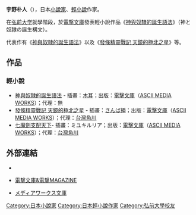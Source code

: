 {{blpsources|time=2015-01-15T03:53:22+00:00}}
'''宇野朴人'''（{{bd|1988年|}}），日本[[小說家|小說家]]、[[輕小說|輕小說]]作家。

在[[弘前大学|弘前大学]]就學階段，於[[電撃文庫|電撃文庫]]發表輕小說作品《[[神與奴隸的誕生語法|神與奴隸的誕生語法]]》（神と奴隷の誕生構文）。

代表作有《[[神與奴隸的誕生語法|神與奴隸的誕生語法]]》以及《[[發條精靈戰記_天鏡的極北之星|發條精靈戰記 天鏡的極北之星]]》等。

==作品==

===輕小說===

* [[神與奴隸的誕生語法|神與奴隸的誕生語法]] - 插畫：[[木耳_(插畫家)|木耳]]；出版：[[電擊文庫|電擊文庫]]（[[ASCII_MEDIA_WORKS|ASCII MEDIA WORKS]]）；代理：無
* [[發條精靈戰記_天鏡的極北之星|發條精靈戰記 天鏡的極北之星]] - 插畫：[[さんば挿|さんば挿]]；出版：[[電擊文庫|電擊文庫]]（[[ASCII_MEDIA_WORKS|ASCII MEDIA WORKS]]）；代理：[[台灣角川|台灣角川]]
* [[七魔劍支配天下|七魔劍支配天下]]- 插畫：ミユキルリア；出版：[[電擊文庫|電擊文庫]]（[[ASCII_MEDIA_WORKS|ASCII MEDIA WORKS]]）；代理：[[台灣角川|台灣角川]]

==外部連結==
* {{ja}}{{Twitter|UnoBokuto}}
* {{ja}}[http://dengekibunko.dengeki.com/ 電撃文庫&電撃MAGAZINE]{{Wayback|url=http://dengekibunko.dengeki.com/ |date=20110713134225 }}
* {{ja}}[http://mwbunko.com/ メディアワークス文庫]{{Wayback|url=http://mwbunko.com/ |date=20191208035007 }}

[[Category:日本小說家|Category:日本小說家]]
[[Category:日本輕小說作家|Category:日本輕小說作家]]
[[Category:弘前大學校友|Category:弘前大學校友]]